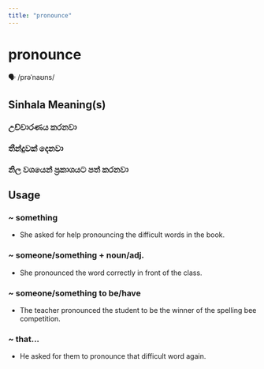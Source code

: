 ```yaml
---
title: "pronounce"
---
```


# pronounce

🗣️ /prəˈnaʊns/

## Sinhala Meaning(s)

### උච්චාරණය කරනවා
### තීන්දුවක් දෙනවා
### නිල වශයෙන් ප්‍රකාශයට පත් කරනවා

## Usage

### ~ something

- She asked for help pronouncing the difficult words in the book.


### ~ someone/something + noun/adj.

- She pronounced the word correctly in front of the class.


### ~ someone/something to be/have

- The teacher pronounced the student to be the winner of the spelling bee competition.


### ~ that...

- He asked for them to pronounce that difficult word again.


